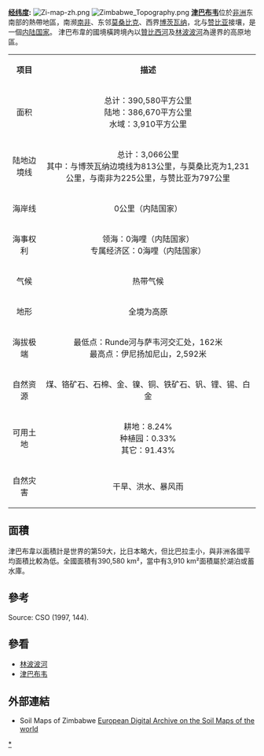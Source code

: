 {{noteTA
|T=zh:津巴布韦地理;zh-hans:津巴布韦地理;zh-hk:津巴布韋地理;zh-tw:辛巴威地理;
|1=zh:津巴布韦;zh-hans:津巴布韦;zh-hk:津巴布韋;zh-tw:辛巴威;
}}
'''[[经纬度|经纬度]]:''' {{coord|20|00|S|30|00|E|type:country}}
[[File:Zi-map-zh.png|right]]
[[File:Zimbabwe_Topography.png|thumb]]
'''[[津巴布韦|津巴布韦]]'''位於[[非洲|非洲]]东南部的熱帶地區，南濒[[南非|南非]]、东邻[[莫桑比克|莫桑比克]]、西界[[博茨瓦纳|博茨瓦纳]]，北与[[赞比亚|赞比亚]]接壤，是一個[[内陆国家|内陆国家]]。
津巴布韋的國境橫跨境內以[[贊比西河|贊比西河]]及[[林波波河|林波波河]]為邊界的高原地區。

{| class="wikitable" 
|- bgcolor="gray"
| align=center|'''项目''' || align=center|'''描述''' 
|-
| 面积 || 总计：390,580平方公里<br />陆地：386,670平方公里<br />水域：3,910平方公里
|- bgcolor="silver"
| 陆地边境线 || 总计：3,066公里<br />其中：与博茨瓦纳边境线为813公里，与莫桑比克为1,231公里，与南非为225公里，与赞比亚为797公里 
|-
| 海岸线 || 0公里（内陆国家）
|- bgcolor="silver"
| 海事权利 || 领海：0海哩（内陆国家）<br />专属经济区：0海哩（内陆国家）
|-
| 气候 || 热带气候
|- bgcolor="silver"
| 地形 || 全境为高原
|-
| 海拔极端 || 最低点：Runde河与萨韦河交汇处，162米<br />最高点：伊尼扬加尼山，2,592米
|- bgcolor="silver"
| 自然资源 || 煤、铬矿石、石棉、金、镍、铜、铁矿石、钒、锂、锡、白金 
|-
| 可用土地 || 耕地：8.24%<br />种植园：0.33%<br />其它：91.43%
|- bgcolor="silver"
| 自然灾害 || 干旱、洪水、暴风雨
|}

== 面積 == 
津巴布韋以面積計是世界的第59大，比日本略大，但比巴拉圭小，與非洲各國平均面積比較為低。全國面積有390,580 km²，當中有3,910 km²面積屬於湖泊或蓄水庫。



== 參考 ==
Source: CSO (1997, 144).

== 參看 ==
* [[林波波河|林波波河]]
* [[津巴布韦|津巴布韦]]

== 外部連結 ==
* Soil Maps of Zimbabwe [https://web.archive.org/web/20070311043047/http://eusoils.jrc.it/esdb_archive/EuDASM/africa/lists/czw.htm European Digital Archive on the Soil Maps of the world]

{{wikiatlas|Zimbabwe}}

{{非洲题目|地理}}

[[Category:津巴布韦地理|*]]